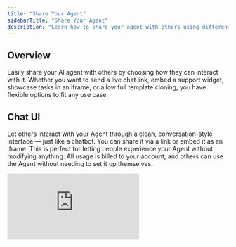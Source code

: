 ```yaml
---
title: "Share Your Agent"
sidebarTitle: "Share Your Agent"
description: "Learn how to share your agent with others using different UI options"
---
```


## Overview

Easily share your AI agent with others by choosing how they can interact with it. Whether you want to send a live chat link, embed a support widget, showcase tasks in an iframe, or allow full template cloning, you have flexible options to fit any use case.

## Chat UI

Let others interact with your Agent through a clean, conversation-style interface — just like a chatbot. You can share it via a link or embed it as an iframe. This is perfect for letting people experience your Agent without modifying anything. All usage is billed to your account, and others can use the Agent without needing to set it up themselves.

<div style={{ width:"100%",position:"relative",paddingTop:"56.25%" }}>
<iframe src="https://app.supademo.com/embed/cma28o7c025yi13m0vky5wvrg?embed_v=2" frameBorder="0" title="Relevanceai Demo" allow="clipboard-write" webkitallowfullscreen="true" mozallowfullscreen="true" allowfullscreen style={{ position:"absolute",top:0,left:0,width:"100%",height:"100%",border:"3px solid #5E43CE",borderRadius:"10px" }} />

</div>

#### Developer Notes

<Note>
  Target the `.relevanceai-chat-bubble-app` class to style the chat bubble. Adjust its `z-index` property to position the bubble above or below other UI elements such as cookie popups and toast messages.
</Note>

## Chat Widget

Turn your Agent into a pop-up chat interface you can embed on any website with a simple script tag. It behaves like a support chat window and is ideal for customer-facing use cases like answering questions, handling requests, or collecting feedback directly on your site.

<div style={{ width:"100%",position:"relative",paddingTop:"56.25%" }}>
<iframe src="https://app.supademo.com/embed/cma29ej0x26k313m03yp169lg?embed_v=2" frameBorder="0" title="Relevanceai Demo" allow="clipboard-write" webkitallowfullscreen="true" mozallowfullscreen="true" allowfullscreen style={{ position:"absolute",top:0,left:0,width:"100%",height:"100%",border:"3px solid #5E43CE",borderRadius:"10px" }} />

</div>

#### Developer Notes

<Note>
  The `iframe` inherits `100%` of its parent container by default. Configure your container’s dimensions carefully to ensure the iframe displays correctly within your page layout without causing layout issues.
</Note>

## Task UI

This gives users access to a task-focused version of your Agent via an iframe. Users can view past task runs, pick from existing tasks, and even interact with outputs — all within a self-contained UI. It’s great for operational dashboards, workflow demos, or giving others visibility into what your Agent is doing.

<div style={{ width:"100%",position:"relative",paddingTop:"56.25%" }}>
<iframe src="https://app.supademo.com/embed/cma29kkqd26vk13m0oed5ldml?embed_v=2" frameBorder="0" title="Relevanceai Demo" allow="clipboard-write" webkitallowfullscreen="true" mozallowfullscreen="true" allowfullscreen style={{ position:"absolute",top:0,left:0,width:"100%",height:"100%",border:"3px solid #5E43CE",borderRadius:"10px" }} />

</div>

## Clonable Template

Let others clone your Agent - complete with its instructions and setup - into their own workspace. This makes it easy to share best practices, pre-built use cases, or workflows without needing to rebuild from scratch. Cloned agents use the recipient’s credits, not yours, making this perfect for scalable distribution.

<div style={{ width:"100%",position:"relative",paddingTop:"56.25%" }}>
<iframe src="https://app.supademo.com/embed/cma29kkqd26vk13m0oed5ldml?embed_v=2" frameBorder="0" title="Relevanceai Demo" allow="clipboard-write" webkitallowfullscreen="true" mozallowfullscreen="true" allowfullscreen style={{ position:"absolute",top:0,left:0,width:"100%",height:"100%",border:"3px solid #5E43CE",borderRadius:"10px" }} />

</div>
